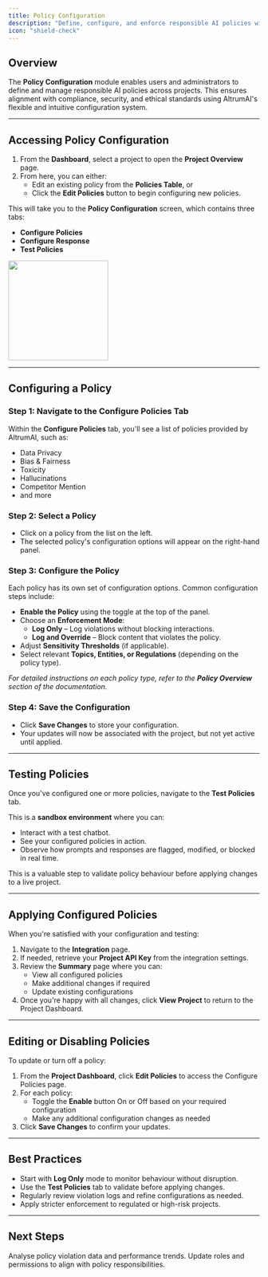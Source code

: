 ```yaml
---
title: Policy Configuration
description: "Define, configure, and enforce responsible AI policies within your projects"
icon: "shield-check"
---
```


## Overview

The **Policy Configuration** module enables users and administrators to define and manage responsible AI policies across projects. This ensures alignment with compliance, security, and ethical standards using AltrumAI's flexible and intuitive configuration system.

---

## Accessing Policy Configuration

1. From the **Dashboard**, select a project to open the **Project Overview** page.
2. From here, you can either:
   - Edit an existing policy from the **Policies Table**, or
   - Click the **Edit Policies** button to begin configuring new policies.

This will take you to the **Policy Configuration** screen, which contains three tabs:
- **Configure Policies**
- **Configure Response**
- **Test Policies**

<img height="200" src="/images/Policy Config.png" />

---

## Configuring a Policy

### Step 1: Navigate to the Configure Policies Tab

Within the **Configure Policies** tab, you'll see a list of policies provided by AltrumAI, such as:
- Data Privacy
- Bias & Fairness
- Toxicity
- Hallucinations
- Competitor Mention
- and more

### Step 2: Select a Policy

- Click on a policy from the list on the left.
- The selected policy's configuration options will appear on the right-hand panel.

### Step 3: Configure the Policy

Each policy has its own set of configuration options. Common configuration steps include:

- **Enable the Policy** using the toggle at the top of the panel.
- Choose an **Enforcement Mode**:
  - **Log Only** – Log violations without blocking interactions.
  - **Log and Override** – Block content that violates the policy.
- Adjust **Sensitivity Thresholds** (if applicable).
- Select relevant **Topics, Entities, or Regulations** (depending on the policy type).

 _For detailed instructions on each policy type, refer to the **Policy Overview** section of the documentation._

### Step 4: Save the Configuration

- Click **Save Changes** to store your configuration.
- Your updates will now be associated with the project, but not yet active until applied.

---

## Testing Policies

Once you've configured one or more policies, navigate to the **Test Policies** tab.

This is a **sandbox environment** where you can:

- Interact with a test chatbot.
- See your configured policies in action.
- Observe how prompts and responses are flagged, modified, or blocked in real time.

This is a valuable step to validate policy behaviour before applying changes to a live project.

---

## Applying Configured Policies

When you're satisfied with your configuration and testing:

1. Navigate to the **Integration** page.
2. If needed, retrieve your **Project API Key** from the integration settings.
3. Review the **Summary** page where you can:
   - View all configured policies
   - Make additional changes if required
   - Update existing configurations
4. Once you're happy with all changes, click **View Project** to return to the Project Dashboard.

---

## Editing or Disabling Policies

To update or turn off a policy:

1. From the **Project Dashboard**, click **Edit Policies** to access the Configure Policies page.
2. For each policy:
   - Toggle the **Enable** button On or Off based on your required configuration
   - Make any additional configuration changes as needed
3. Click **Save Changes** to confirm your updates.

---

## Best Practices

- Start with **Log Only** mode to monitor behaviour without disruption.
- Use the **Test Policies** tab to validate before applying changes.
- Regularly review violation logs and refine configurations as needed.
- Apply stricter enforcement to regulated or high-risk projects.

---

## Next Steps

<CardGroup cols={2}>
  <Card
    title="Review Reports"
    icon="chart-bar"
    href="/product-guide/generating-and-viewing-reports"
  >
    Analyse policy violation data and performance trends.
  </Card>
  <Card
    title="Manage Users"
    icon="user-gear"
    href="/product-guide/managing-users-and-permissions"
  >
    Update roles and permissions to align with policy responsibilities.
  </Card>
</CardGroup>
